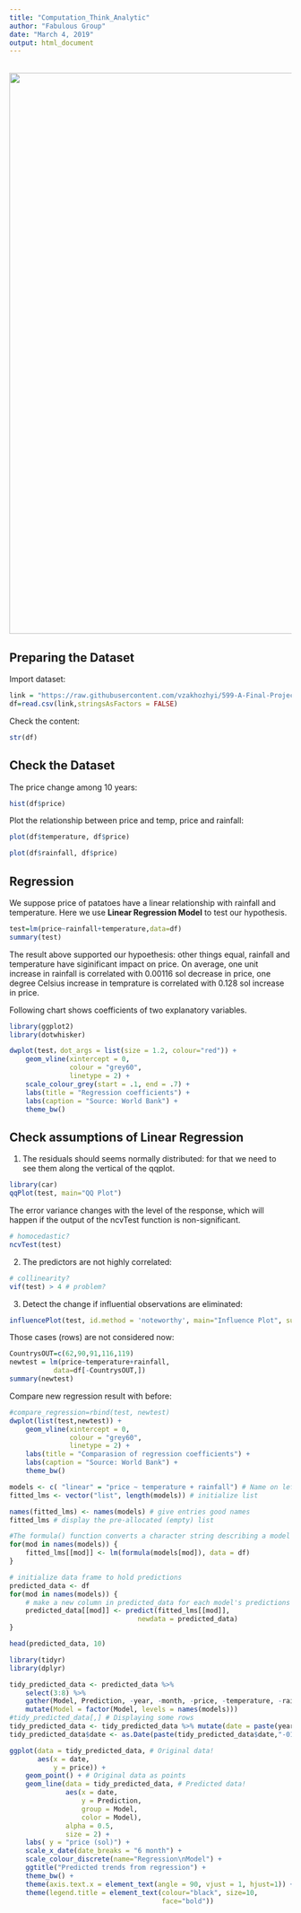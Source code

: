 ```yaml
---
title: "Computation_Think_Analytic"
author: "Fabulous Group"
date: "March 4, 2019"
output: html_document
---
```

<br> 
<center><img src="https://raw.githubusercontent.com/vzakhozhyi/599-A-Final-Project/master/teamPhoto.png" width="1000"></center>

## Preparing the Dataset

Import dataset:
```r
link = "https://raw.githubusercontent.com/vzakhozhyi/599-A-Final-Project/master/Data%20Final/DataFinal.csv"
df=read.csv(link,stringsAsFactors = FALSE)
```

Check the content:
```r
str(df)
```

## Check the Dataset
The price change among 10 years:
```r
hist(df$price)
```

Plot the relationship between price and temp, price and rainfall:
```r
plot(df$temperature, df$price)
```

```r
plot(df$rainfall, df$price)
```

## Regression

We suppose price of patatoes have a linear relationship with rainfall and temperature. Here we use **Linear Regression Model** to test our hypothesis.

```r
test=lm(price~rainfall+temperature,data=df)
summary(test)
```
The result above supported our hypoethesis: other things equal, rainfall and temperature have siginificant impact on price. On average, one unit increase in rainfall is correlated with 0.00116 sol decrease in price, one degree Celsius increase in temprature is correlated with 0.128 sol increase in price.

Following chart shows coefficients of two explanatory variables.

```r
library(ggplot2)
library(dotwhisker)

dwplot(test，dot_args = list(size = 1.2, colour="red")) + 
    geom_vline(xintercept = 0, 
               colour = "grey60", 
               linetype = 2) +
    scale_colour_grey(start = .1, end = .7) +
    labs(title = "Regression coefficients") +
    labs(caption = "Source: World Bank") + 
    theme_bw()
```


## Check assumptions of Linear Regression

1. The residuals should seems normally distributed: for that we need to see them along the vertical of the qqplot.

```r
library(car)
qqPlot(test, main="QQ Plot") 
```


The error variance changes with the level of the response, which will happen if the output of the ncvTest function is non-significant.
```r
# homocedastic?
ncvTest(test)
```

2. The predictors are not highly correlated:

```r
# collinearity?
vif(test) > 4 # problem?
```

3. Detect the change if influential observations are eliminated:

```r
influencePlot(test, id.method = 'noteworthy', main="Influence Plot", sub="" )
```

Those cases (rows) are not considered now:

```r
CountrysOUT=c(62,90,91,116,119)
newtest = lm(price~temperature+rainfall,
           data=df[-CountrysOUT,])
summary(newtest)

```

Compare new regression result with before:
```r
#compare_regression=rbind(test, newtest)
dwplot(list(test,newtest)) + 
    geom_vline(xintercept = 0, 
               colour = "grey60", 
               linetype = 2) +
    labs(title = "Comparasion of regression coefficients") +
    labs(caption = "Source: World Bank") + 
    theme_bw()
```


```r
models <- c( "linear" = "price ~ temperature + rainfall") # Name on left, formula on right
fitted_lms <- vector("list", length(models)) # initialize list

names(fitted_lms) <- names(models) # give entries good names
fitted_lms # display the pre-allocated (empty) list

```


```r
#The formula() function converts a character string describing a model to a formula object readable by lm():
for(mod in names(models)) {
    fitted_lms[[mod]] <- lm(formula(models[mod]), data = df)
}

```

```r
# initialize data frame to hold predictions
predicted_data <- df
for(mod in names(models)) {
    # make a new column in predicted_data for each model's predictions
    predicted_data[[mod]] <- predict(fitted_lms[[mod]],
                                newdata = predicted_data)
}

head(predicted_data, 10)
```


```r
library(tidyr)
library(dplyr)

tidy_predicted_data <- predicted_data %>%
    select(3:8) %>% 
    gather(Model, Prediction, -year, -month, -price, -temperature, -rainfall) %>%
    mutate(Model = factor(Model, levels = names(models)))
#tidy_predicted_data[,] # Displaying some rows
tidy_predicted_data <- tidy_predicted_data %>% mutate(date = paste(year, month, sep="-"))
tidy_predicted_data$date <- as.Date(paste(tidy_predicted_data$date,"-01",sep=""))
```

```r
ggplot(data = tidy_predicted_data, # Original data!
       aes(x = date,
           y = price)) +
    geom_point() + # Original data as points
    geom_line(data = tidy_predicted_data, # Predicted data!
              aes(x = date, 
                  y = Prediction, 
                  group = Model, 
                  color = Model),
              alpha = 0.5, 
              size = 2) +
    labs( y = "price (sol)") +
    scale_x_date(date_breaks = "6 month") +
    scale_colour_discrete(name="Regression\nModel") +
    ggtitle("Predicted trends from regression") +
    theme_bw() +
    theme(axis.text.x = element_text(angle = 90, vjust = 1, hjust=1)) +
    theme(legend.title = element_text(colour="black", size=10, 
                                      face="bold"))
  
```
